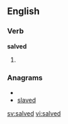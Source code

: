 
==English==

===Verb===
'''salved'''

# {{past of|[[salve]]}}

===Anagrams===
* {{alphagram|adelsv}}
* [[slaved#English|slaved]]

[[sv:salved]]
[[vi:salved]]